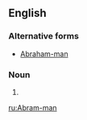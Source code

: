 ==English==

===Alternative forms===
* [[Abraham-man]]

===Noun===
{{en-noun|sg=[[Abram]]-[[man]]|Abram-men}}

# {{form of|variant|Abraham-man}}

[[ru:Abram-man]]
